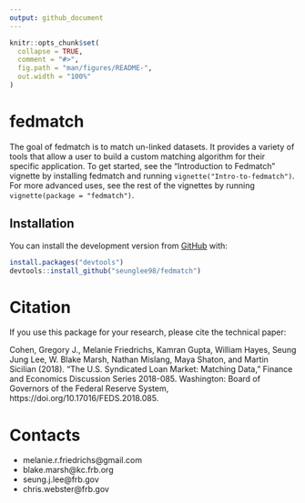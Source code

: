 ```yaml
---
output: github_document
---
```


<!-- README.md is generated from README.Rmd. Please edit that file -->

```r
knitr::opts_chunk$set(
  collapse = TRUE,
  comment = "#>",
  fig.path = "man/figures/README-",
  out.width = "100%"
)
```

# fedmatch


The goal of fedmatch is to match un-linked datasets. It provides a variety of tools that allow a user to build a custom matching algorithm for their specific application. To get started, see the "Introduction to Fedmatch" vignette by installing fedmatch and running `vignette("Intro-to-fedmatch")`. For more advanced uses, see the rest of the vignettes by running `vignette(package = "fedmatch")`.

## Installation


You can install the development version from [GitHub](https://github.com/) with:

``` r
install.packages("devtools")
devtools::install_github("seunglee98/fedmatch")
```

# Citation

If you use this package for your research, please cite the technical paper:

Cohen, Gregory J., Melanie Friedrichs, Kamran Gupta, William Hayes, Seung Jung Lee, W. Blake Marsh, Nathan Mislang, Maya Shaton, and Martin Sicilian (2018). “The U.S. Syndicated Loan Market: Matching Data,” Finance and Economics Discussion Series 2018-085. Washington: Board of Governors of the Federal Reserve System, https://doi.org/10.17016/FEDS.2018.085.

# Contacts 
  
- melanie.r.friedrichs@gmail.com 
- blake.marsh@kc.frb.org 
- seung.j.lee@frb.gov 
- chris.webster@frb.gov

